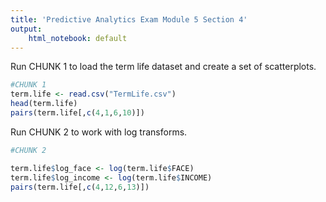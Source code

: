 ---
title: 'Predictive Analytics Exam Module 5 Section 4'
output:
    html_notebook: default
---

Run CHUNK 1 to load the term life dataset and create a set of scatterplots.

```{r echo = FALSE}
#CHUNK 1
term.life <- read.csv("TermLife.csv")
head(term.life)
pairs(term.life[,c(4,1,6,10)])
```

Run CHUNK 2 to work with log transforms.

```{r}
#CHUNK 2

term.life$log_face <- log(term.life$FACE)
term.life$log_income <- log(term.life$INCOME)
pairs(term.life[,c(4,12,6,13)])
```

